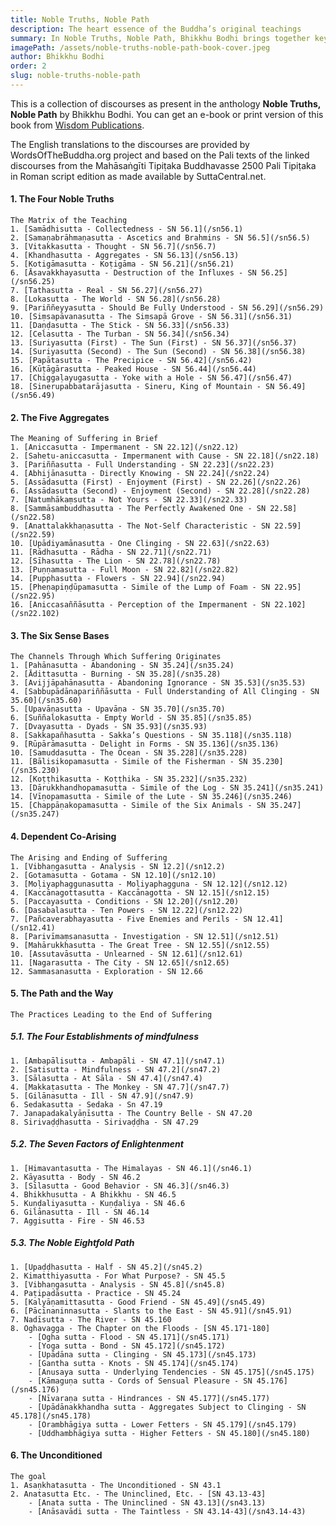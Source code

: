 ```yaml
---
title: Noble Truths, Noble Path
description: The heart essence of the Buddha’s original teachings
summary: In Noble Truths, Noble Path, Bhikkhu Bodhi brings together key suttas from the Saṃyutta Nikāya that illuminate the essence of the Buddha’s teaching - the Four Noble Truths and the Noble Eightfold Path. Through these discourses, readers see how suffering arises, why it persists, and how it can be ended, culminating in Nibbāna. Each chapter, introduced by Ven. Bodhi, follows the structure of the Four Noble Truths, offering a clear roadmap to understand and overcome the human predicament. The book emphasizes the universal relevance of the Buddha’s radical insights and guides us toward liberation from the cycle of rebirth, making it an invaluable resource for anyone seeking a concise yet profound overview of Early Buddhism.
imagePath: /assets/noble-truths-noble-path-book-cover.jpeg
author: Bhikkhu Bodhi
order: 2
slug: noble-truths-noble-path
---
```



<BookCard slug="noble-truths-noble-path" />

This is a collection of discourses as present in the anthology **Noble Truths, Noble Path** by Bhikkhu Bodhi. You can get an e-book or print version of this book from [Wisdom Publications](https://wisdomexperience.org/product/noble-truths-noble-path).

The English translations to the discourses are provided by WordsOfTheBuddha.org project and based on the Pali texts of the linked discourses from the Mahāsaṅgīti Tipiṭaka Buddhavasse 2500 Pali Tipiṭaka in Roman script edition as made available by SuttaCentral.net.


#### 1. The Four Noble Truths
    The Matrix of the Teaching
    1. [Samādhisutta - Collectedness - SN 56.1](/sn56.1)
    2. [Samaṇabrāhmaṇasutta - Ascetics and Brahmins - SN 56.5](/sn56.5)
    3. [Vitakkasutta - Thought - SN 56.7](/sn56.7)
    4. [Khandhasutta - Aggregates - SN 56.13](/sn56.13)
    5. [Kotigāmasutta - Koṭigāma - SN 56.21](/sn56.21)
    6. [Āsavakkhayasutta - Destruction of the Influxes - SN 56.25](/sn56.25)
    7. [Tathasutta - Real - SN 56.27](/sn56.27)
    8. [Lokasutta - The World - SN 56.28](/sn56.28)
    9. [Pariññeyyasutta - Should Be Fully Understood - SN 56.29](/sn56.29)
    10. [Siṃsapāvanasutta - The Siṃsapā Grove - SN 56.31](/sn56.31)
    11. [Daṇḍasutta - The Stick - SN 56.33](/sn56.33)
    12. [Celasutta - The Turban - SN 56.34](/sn56.34)
    13. [Suriyasutta (First) - The Sun (First) - SN 56.37](/sn56.37)
    14. [Suriyasutta (Second) - The Sun (Second) - SN 56.38](/sn56.38)
    15. [Papātasutta - The Precipice - SN 56.42](/sn56.42)
    16. [Kūṭāgārasutta - Peaked House - SN 56.44](/sn56.44)
    17. [Chiggaḷayugasutta - Yoke with a Hole - SN 56.47](/sn56.47)
    18. [Sinerupabbatarājasutta - Sineru, King of Mountain - SN 56.49](/sn56.49)

#### 2. The Five Aggregates
    The Meaning of Suffering in Brief
    1. [Aniccasutta - Impermanent - SN 22.12](/sn22.12)
    2. [Sahetu-aniccasutta - Impermanent with Cause - SN 22.18](/sn22.18)
    3. [Pariññasutta - Full Understanding - SN 22.23](/sn22.23)
    4. [Abhijānasutta - Directly Knowing - SN 22.24](/sn22.24)
    5. [Assādasutta (First) - Enjoyment (First) - SN 22.26](/sn22.26)
    6. [Assādasutta (Second) - Enjoyment (Second) - SN 22.28](/sn22.28)
    7. [Natumhākaṃsutta - Not Yours - SN 22.33](/sn22.33)
    8. [Sammāsambuddhasutta - The Perfectly Awakened One - SN 22.58](/sn22.58)
    9. [Anattalakkhaṇasutta - The Not-Self Characteristic - SN 22.59](/sn22.59)
    10. [Upādiyamānasutta - One Clinging - SN 22.63](/sn22.63)
    11. [Rādhasutta - Rādha - SN 22.71](/sn22.71)
    12. [Sīhasutta - The Lion - SN 22.78](/sn22.78)
    13. [Puṇṇamasutta - Full Moon - SN 22.82](/sn22.82)
    14. [Pupphasutta - Flowers - SN 22.94](/sn22.94)
    15. [Pheṇapiṇḍūpamasutta - Simile of the Lump of Foam - SN 22.95](/sn22.95)
    16. [Aniccasaññāsutta - Perception of the Impermanent - SN 22.102](/sn22.102)

#### 3. The Six Sense Bases
    The Channels Through Which Suffering Originates
    1. [Pahānasutta - Abandoning - SN 35.24](/sn35.24)
    2. [Ādittasutta - Burning - SN 35.28](/sn35.28)
    3. [Avijjāpahānasutta - Abandoning Ignorance - SN 35.53](/sn35.53)
    4. [Sabbupādānapariññāsutta - Full Understanding of All Clinging - SN 35.60](/sn35.60)
    5. [Upavāṇasutta - Upavāṇa - SN 35.70](/sn35.70)
    6. [Suññalokasutta - Empty World - SN 35.85](/sn35.85)
    7. [Dvayasutta - Dyads - SN 35.93](/sn35.93)
    8. [Sakkapañhasutta - Sakka’s Questions - SN 35.118](/sn35.118)
    9. [Rūpārāmasutta - Delight in Forms - SN 35.136](/sn35.136)
    10. [Samuddasutta - The Ocean - SN 35.228](/sn35.228)
    11. [Bālisikopamasutta - Simile of the Fisherman - SN 35.230](/sn35.230)
    12. [Koṭṭhikasutta - Koṭṭhika - SN 35.232](/sn35.232)
    13. [Dārukkhandhopamasutta - Simile of the Log - SN 35.241](/sn35.241)
    14. [Vīṇopamasutta - Simile of the Lute - SN 35.246](/sn35.246)
    15. [Chappāṇakopamasutta - Simile of the Six Animals - SN 35.247](/sn35.247)

#### 4. Dependent Co-Arising
    The Arising and Ending of Suffering
    1. [Vibhaṇgasutta - Analysis - SN 12.2](/sn12.2)
    2. [Gotamasutta - Gotama - SN 12.10](/sn12.10)
    3. [Moḷiyaphaggunasutta - Moḷiyaphagguna - SN 12.12](/sn12.12)
    4. [Kaccānagottasutta - Kaccānagotta - SN 12.15](/sn12.15)
    5. [Paccayasutta - Conditions - SN 12.20](/sn12.20)
    6. [Dasabalasutta - Ten Powers - SN 12.22](/sn12.22)
    7. [Pañcaverabhayasutta - Five Enemies and Perils - SN 12.41](/sn12.41)
    8. [Parivīmaṃsanasutta - Investigation - SN 12.51](/sn12.51)
    9. [Mahārukkhasutta - The Great Tree - SN 12.55](/sn12.55)
    10. [Assutavāsutta - Unlearned - SN 12.61](/sn12.61)
    11. [Nagarasutta - The City - SN 12.65](/sn12.65)
    12. Sammasanasutta - Exploration - SN 12.66

#### 5. The Path and the Way
    
    The Practices Leading to the End of Suffering

##### 5.1. The Four Establishments of mindfulness
    1. [Ambapālisutta - Ambapāli - SN 47.1](/sn47.1)
    2. [Satisutta - Mindfulness - SN 47.2](/sn47.2)
    3. [Sālasutta - At Sāla - SN 47.4](/sn47.4)
    4. [Makkaṭasutta - The Monkey - SN 47.7](/sn47.7)
    5. [Gilānasutta - Ill - SN 47.9](/sn47.9)
    6. Sedakasutta - Sedaka - Sn 47.19
    7. Janapadakalyāṇīsutta - The Country Belle - SN 47.20
    8. Sirivaḍḍhasutta - Sirivaḍḍha - SN 47.29

##### 5.2. The Seven Factors of Enlightenment
    1. [Himavantasutta - The Himalayas - SN 46.1](/sn46.1)
    2. Kāyasutta - Body - SN 46.2
    3. [Sīlasutta - Good Behavior - SN 46.3](/sn46.3)
    4. Bhikkhusutta - A Bhikkhu - SN 46.5
    5. Kuṇḍaliyasutta - Kuṇḍaliya - SN 46.6
    6. Gilānasutta - Ill - SN 46.14
    7. Aggisutta - Fire - SN 46.53

##### 5.3. The Noble Eightfold Path
    1. [Upaḍḍhasutta - Half - SN 45.2](/sn45.2)
    2. Kimatthiyasutta - For What Purpose? - SN 45.5
    3. [Vibhaṇgasutta - Analysis - SN 45.8](/sn45.8)
    4. Paṭipadāsutta - Practice - SN 45.24
    5. [Kalyāṇamittasutta - Good Friend - SN 45.49](/sn45.49)
    6. [Pācīnaninnasutta - Slants to the East - SN 45.91](/sn45.91)
    7. Nadīsutta - The River - SN 45.160
    8. Oghavagga - The Chapter on the Floods - [SN 45.171-180]
        - [Ogha sutta - Flood - SN 45.171](/sn45.171)
        - [Yoga sutta - Bond - SN 45.172](/sn45.172)
        - [Upādāna sutta - Clinging - SN 45.173](/sn45.173)
        - [Gantha sutta - Knots - SN 45.174](/sn45.174)
        - [Anusaya sutta - Underlying Tendencies - SN 45.175](/sn45.175)
        - [Kāmaguṇa sutta - Cords of Sensual Pleasure - SN 45.176](/sn45.176)
        - [Nīvaraṇa sutta - Hindrances - SN 45.177](/sn45.177)
        - [Upādānakkhandha sutta - Aggregates Subject to Clinging - SN 45.178](/sn45.178)
        - [Orambhāgiya sutta - Lower Fetters - SN 45.179](/sn45.179)
        - [Uddhambhāgiya sutta - Higher Fetters - SN 45.180](/sn45.180)

#### 6. The Unconditioned
    The goal
    1. Asaṇkhatasutta - The Unconditioned - SN 43.1
    2. Anatasutta Etc. - The Uninclined, Etc. - [SN 43.13-43]
        - [Anata sutta - The Uninclined - SN 43.13](/sn43.13)
        - [Anāsavādi sutta - The Taintless - SN 43.14-43](/sn43.14-43)
